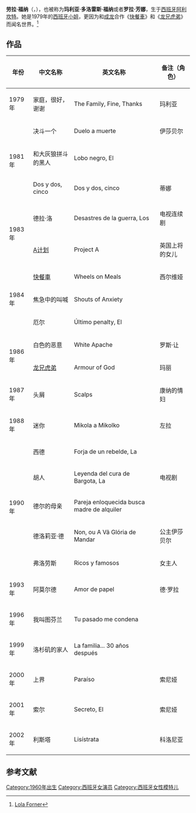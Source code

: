 {{藝人
| 姓名 = 勞拉·福納
| 本名 = 
| 類型 = 女演員
| 圖片 = Lola Forner (Actress).jpg
| 圖片簡介 = 勞拉·福納
| 稱號 = 
| 羅馬拼音 = 
| 英文名 = Lola Forner
| 暱稱 = 瑪麗亞·多洛雷斯·福納、羅拉·芳娜
| 國籍 =
| 出生日期 = {{birth_date_and _age|1960|6|6}}
| 出生地點 = [[西班牙|西班牙]][[阿利坎特|阿利坎特]]
| 職業 = 演員、模特兒
| 語言 = 西班牙语
| 母校 = 
| 經紀公司 = 
| 網站 = 
| 代表作 =  《[[快餐車_(電影)|快餐車]]》
}}
'''劳拉·福纳'''（{{lang-en|Lola Forner}}，{{bd|1960年|6月6日|||catIdx=L劳拉·福纳}}），也被称为'''玛利亚·多洛雷斯·福纳'''或者'''罗拉·芳娜'''，生于[[西班牙|西班牙]][[阿利坎特|阿利坎特]]。她是1979年的[[西班牙小姐|西班牙小姐]]，更因为和[[成龙|成龙]]合作《[[快餐車_(電影)|快餐車]]》和《[[龙兄虎弟|龙兄虎弟]]》而闻名世界。<ref>[http://www.brainyhistory.com/events/1960/june_6_1960_122700.html Lola Forner]</ref>

== 作品 ==
{| class="wikitable sortable"
|-
! 年份 !! 中文名称 !! 英文名称 !! 备注（角色） 
|-
| 1979年 || 家庭，很好，谢谢 || The Family, Fine, Thanks  || 玛利亚 
|-
|rowspan="3"|1981年|| 决斗一个 || Duelo a muerte  || 伊莎贝尔
|-
| 和大灰狼拼斗的黑人 || Lobo negro, El  || 
|-
| Dos y dos, cinco || Dos y dos, cinco || 蒂娜
|-
|rowspan="2"|  1983年|| 德拉·洛|| Desastres de la guerra, Los || 电视连续剧
|-
| [[A计划|A计划]] || Project A  || 英国上将的女儿 
|-
|rowspan="3"|  1984年|| [[快餐車_(電影)|快餐車]]|| Wheels on Meals  || 西尔维娅
|-
|  焦急中的叫喊  || Shouts of Anxiety  || 
|-
|  厄尔  || Último penalty, El  || 
|-
|rowspan="2"|  1986年||白色的恶意  || White Apache || 罗斯·让
|-
| [[龙兄虎弟|龙兄虎弟]]   || Armour of God || 玛丽
|-
|   1987年 || 头屑 || Scalps || 康纳的情妇
|-
|  1988年  || 迷你 ||  Mikola a Mikolko||左拉 
|-
|rowspan="5"|  1990年|| 西德 || Forja de un rebelde, La  ||  
|-
|  胡人  || Leyenda del cura de Bargota, La  ||  电视剧
|-
|  德尔的母亲  ||Pareja enloquecida busca madre de alquiler   ||  
|-
|  德洛莉亚·德  ||  Non, ou A Vã Glória de Mandar ||  公主伊莎贝尔
|-
|  弗洛劳斯  || Ricos y famosos ||  女主人
|-
|  1993年|| 阿莫尔德 || Amor de papel  ||  德·罗拉
|-
|  1996年|| 我叫图芬兰 || Tu pasado me condena ||  
|-
|  1999年  || 洛杉矶的家人 ||  La familia... 30 años después||
|-
| 2000年   || 上界 || Paraíso||索尼娅  
|-
|   2001年||索尔 || Secreto, El  ||  索尼娅
|-
|   2002年|| 利斯塔 || Lisístrata  ||  科洛尼亚
|}

==参考文献==
<div class="references-small">
<references></references>
</div>

{{Authority control}}
{{DEFAULTSORT: Forner, Lola}}
[[Category:1960年出生|Category:1960年出生]]
[[Category:西班牙女演员|Category:西班牙女演员]]
[[Category:西班牙女性模特儿|Category:西班牙女性模特儿]]